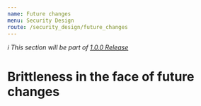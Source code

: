 ```yaml
---
name: Future changes
menu: Security Design
route: /security_design/future_changes
---
```


_ℹ️ This section will be part of [1.0.0 Release](https://github.com/guidesmiths/cybersecurity-handbook/issues/41)_

# Brittleness in the face of future changes